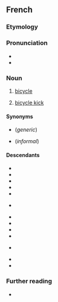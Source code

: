 ==French==

===Etymology===
{{af|fr|bicycle|-ette}}

===Pronunciation===
* {{fr-IPA}}
* {{audio|Fr-bicyclette.ogg|audio|lang=fr}}

===Noun===
{{fr-noun|f}}

# [[bicycle]]
# {{lb|fr|soccer}} [[bicycle kick]]

====Synonyms====
* {{l|fr|petite reine}} (''generic'')
* {{l|fr|vélo}} (''informal'')

====Descendants====
{{top2}}
* {{desc|ast|bicicleta|bor=1}}
* {{desc|eu|bizikleta|bor=1}}
* {{desc|ca|bicicleta|bor=1}}
* {{desc|gl|bicicleta|bor=1}}
* {{desc|acw|بُسْكُليتة|bor=1}}
* {{desc|it|bicicletta|bor=1}} {{see desc}}
* {{desc|mfe|bisiklet}}
* {{desc|oc|bicicleta|bor=1}}
* {{desc|pt|bicicleta|bor=1}}
* {{desc|ro|bicicletă|bor=1}}
* {{desc|es|bicicleta|bor=1}} {{see desc}}
* {{desc|tr|bisiklet|bor=1}}
* {{desc|yi|ביציקלעט|bor=1}}
{{bottom}}

===Further reading===
* {{R:TLFi}}